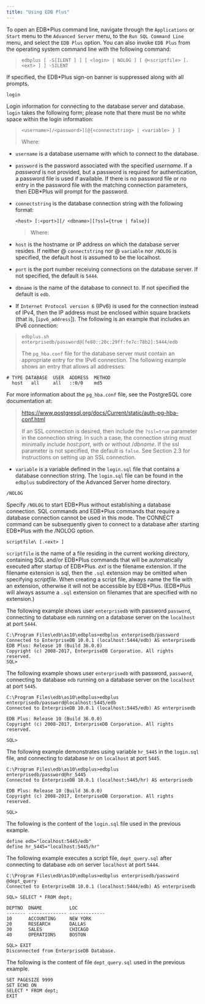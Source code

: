```yaml
---
title: "Using EDB Plus"
---
```


<div id="using_edb_plus" class="registered_link"></div>

<div id="starting_edb_plus" class="registered_link"></div>

To open an EDB\*Plus command line, navigate through the `Applications` or `Start` menu to the `Advanced Server` menu, to the `Run SQL Command Line` menu, and select the `EDB Plus` option. You can also invoke `EDB Plus` from the operating system command line with the following command:

> `edbplus [ -S[ILENT ] ] [ <login> | NOLOG ] [ @<scriptfile> [.<ext> ] ] -SILENT`

If specified, the EDB\*Plus sign-on banner is suppressed along with all prompts.

`login`

Login information for connecting to the database server and database. `login` takes the following form; please note that there must be no white space within the login information:

> `<username>[/<password>][@{<connectstring> | <variable> } ]`
>
> Where:

-   `username` is a database username with which to connect to the database.

-   `password` is the password associated with the specified *username*. If a *password* is not provided, but a password is required for authentication, a password file is used if available. If there is no password file or no entry in the password file with the matching connection parameters, then EDB\*Plus will prompt for the password.

-   `connectstring` is the database connection string with the following format:

    `<host> [:<port>][/ <dbname>][?ssl={true | false}]`

    > Where:

-   `host` is the hostname or IP address on which the database server resides. If neither @ `connectstring` nor @ `variable` nor `/NOLOG` is specified, the default host is assumed to be the localhost.

-   `port` is the port number receiving connections on the database server. If not specified, the default is `5444`.

-   `dbname` is the name of the database to connect to. If not specified the default is `edb`.

-   If `Internet Protocol version 6` (IPv6) is used for the connection instead of IPv4, then the IP address must be enclosed within square brackets (that is, \[`ipv6_address`]). The following is an example that includes an IPv6 connection:

> `edbplus.sh enterprisedb/password@[fe80::20c:29ff:fe7c:78b2]:5444/edb`
>
> The `pg_hba.conf` file for the database server must contain an appropriate entry for the IPv6 connection. The following example shows an entry that allows all addresses:

```
# TYPE DATABASE  USER  ADDRESS  METHOD
  host   all     all   ::0/0    md5
```

For more information about the `pg_hba.conf` file, see the PostgreSQL core documentation at:

> <https://www.postgresql.org/docs/Current/static/auth-pg-hba-conf.html>
>
> If an SSL connection is desired, then include the `?ssl=true` parameter in the connection string. In such a case, the connection string must minimally include *host*:*port*, with or without /*dbname*. If the ssl parameter is not specified, the default is `false`. See Section 2.3 for instructions on setting up an SSL connection.

-   `variable` is a variable defined in the `login.sql` file that contains a database connection string. The `login.sql` file can be found in the `edbplus` subdirectory of the Advanced Server home directory.

`/NOLOG`

Specify `/NOLOG` to start EDB\*Plus without establishing a database connection. SQL commands and EDB\*Plus commands that require a database connection cannot be used in this mode. The CONNECT command can be subsequently given to connect to a database after starting EDB\*Plus with the /NOLOG option.

`scriptfile\ [.<ext> ]`

`scriptfile` is the name of a file residing in the current working directory, containing SQL and/or EDB\*Plus commands that will be automatically executed after startup of EDB\*Plus. *ext* is the filename extension. If the filename extension is sql, then the `.sql` extension may be omitted when specifying *scriptfile*. When creating a script file, always name the file with an extension, otherwise it will not be accessible by EDB\*Plus. (EDB\*Plus will always assume a `.sql` extension on filenames that are specified with no extension.)

The following example shows user `enterprisedb` with password `password`, connecting to database `edb` running on a database server on the `localhost` at port `5444`.

```
C:\Program Files\edb\as10\edbplus>edbplus enterprisedb/password
Connected to EnterpriseDB 10.0.1 (localhost:5444/edb) AS enterprisedb
EDB Plus: Release 10 (Build 36.0.0)
Copyright (c) 2008-2017, EnterpriseDB Corporation. All rights reserved.
SQL>
```

The following example shows user `enterprisedb` with password, `password`, connecting to database `edb` running on a database server on the `localhost` at port `5445`.

```
C:\Program Files\edb\as10\edbplus>edbplus enterprisedb/password@localhost:5445/edb
Connected to EnterpriseDB 10.0.1 (localhost:5445/edb) AS enterprisedb

EDB Plus: Release 10 (Build 36.0.0)
Copyright (c) 2008-2017, EnterpriseDB Corporation. All rights reserved.

SQL>
```

The following example demonstrates using variable `hr_5445` in the `login.sql` file, and connecting to database `hr` on `localhost` at port `5445`.

```
C:\Program Files\edb\as10\edbplus>edbplus enterprisedb/password@hr_5445
Connected to EnterpriseDB 10.0.1 (localhost:5445/hr) AS enterprisedb

EDB Plus: Release 10 (Build 36.0.0)
Copyright (c) 2008-2017, EnterpriseDB Corporation. All rights reserved.

SQL>
```

The following is the content of the `login.sql` file used in the previous example.

```
define edb="localhost:5445/edb"
define hr_5445="localhost:5445/hr"
```

The following example executes a script file, `dept_query.sql` after
connecting to database `edb` on server `localhost` at port `5444`.

<!-- -->

```
C:\Program Files\edb\as10\edbplus>edbplus enterprisedb/password @dept_query
Connected to EnterpriseDB 10.0.1 (localhost:5444/edb) AS enterprisedb

SQL> SELECT * FROM dept;

DEPTNO  DNAME          LOC
------- -------------- -------------
10      ACCOUNTING     NEW YORK
20      RESEARCH       DALLAS
30      SALES          CHICAGO
40      OPERATIONS     BOSTON

SQL> EXIT
Disconnected from EnterpriseDB Database.
```

The following is the content of file `dept_query.sql` used in the previous example.

```
SET PAGESIZE 9999
SET ECHO ON
SELECT * FROM dept;
EXIT
```
